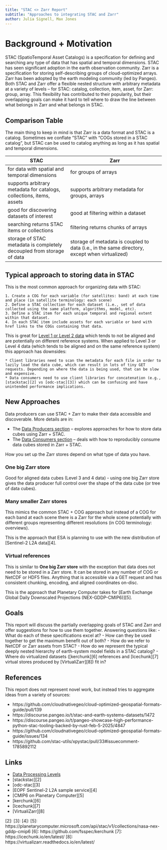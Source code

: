 ```yaml
---
title: "STAC <> Zarr Report"
subtitle: "Approaches to integrating STAC and Zarr"
author: Julia Signell, Max Jones
---
```


# Background + Motivation

STAC (SpatioTemporal Asset Catalogs) is a specification for defining and searching any type of data that has spatial and temporal dimensions. STAC has seen significant adoption in the earth observation community. Zarr is a specification for storing self-describing groups of cloud-optimized arrays. Zarr has been adopted by the earth modeling community (led by Pangeo). Both STAC and Zarr offer a flexible nested structure with arbitrary metadata at a variety of levels -- for STAC: catalog, collection, item, asset, for Zarr: group, array. This flexibility has contributed to their popularity, but their overlapping goals can make it hard to tell where to draw the line between what belongs in Zarr and what belongs in STAC.

## Comparison Table

The main thing to keep in mind is that Zarr is a data format and STAC is a catalog. Sometimes we conflate "STAC" with "COGs stored in a STAC catalog", but STAC can be used to catalog anything as long as it has spatial and temporal dimensions.

| STAC | Zarr |
| -- | --- |
| for data with spatial and temporal dimensions | for groups of arrays |
| supports arbitrary metadata for catalogs, collections, items, assets | supports arbitrary metadata for groups, arrays |
| good for discovering datasets of interest | good at filtering within a dataset |
| searching returns STAC items or collections | filtering returns chunks of arrays |
| storage of STAC metadata is completely decoupled from storage of data | storage of metadata is coupled to data (i.e., in the same directory, except when virtualized) |

## Typical approach to storing data in STAC

This is the most common approach for organizing data with STAC:

    1. Create a COG for each variable (for satellites: band) at each time and place (in satellite terminology: each scene)
    2. Define a STAC collection for each dataset (i.e., set of data collected using the same platform, algorithms, model, etc).
    3. Define a STAC item for each unique temporal and regional extent within that dataset.
    4. In each STAC item include assets for each variable or band with href links to the COGs containing that data.

This is great for [Level 1 or Level 2 data][1] which tends to not be aligned and are potentially on different reference systems. When applied to Level 3 or Level 4 data (which tends to be aligned and on the same reference system) this approach has downsides:

    * Client libraries need to scan the metadata for each file in order to lazily load the data cube, which can result in lots of tiny GET requests. Depending on where the data is being used, that can be slow and expensive.
    * Data consumers need to use client libraries for concatenation (e.g., [stackstac][2] vs [odc-stac][3]) which can be confusing and have unintended performance implications.

## New Approaches

Data producers can use STAC + Zarr to make their data accessible and discoverable. More details are in:

- The [Data Producers section](./data-producers) -- explores approaches for how to store data cubes using Zarr + STAC.
- The [Data Consumers section](./data-consumers) -- deals with how to reproducibly consume data cubes stored in Zarr + STAC. 

How you set up the Zarr stores depend on what type of data you have.

### One big Zarr store

Good for aligned data cubes (Level 3 and 4 data) - using one big Zarr store gives the data producer full control over the shape of the data cube (or tree of data cubes).

### Many smaller Zarr stores

This mimics the common STAC + COG approach but instead of a COG for each band at each scene there is a Zarr for the whole scene potentially with different groups representing different resolutions (in COG terminology: overviews).

This is the approach that ESA is planning to use with the new distribution of [Sentinel-2 L2A data][4].

### Virtual references

This is similar to **One big Zarr store** with the exception that data does not need to be stored in a Zarr store. It can be stored in any number of COG or NetCDF or HDF5 files. Anything that is accessible via a GET request and has consistent chunking, encoding, and aligned coordinates on-disc.

This is the approach that Planetary Computer takes for [Earth Exchange Global Daily Downscaled Projections (NEX-GDDP-CMIP6)][5].

## Goals

This report will discuss the partially overlapping goals of STAC and Zarr and offer suggestions for how to use them together. Answering questions like:
 - What do each of these specifications excel at?
 - How can they be used together to get the maximum benefit out of both?
 - How do we refer to NetCDF or Zarr assets from STAC?
 - How do we represent the typical deeply nested hierarchy of earth-system model fields in a STAC catalog?
 - Where do virtualized datasets ([kerchunk][6] references and [Icechunk][7] virtual stores produced by [VirtualiZarr][8]) fit in?

## References

This report does not represent novel work, but instead tries to aggregate ideas from a variety of sources:

 - https://github.com/cloudnativegeo/cloud-optimized-geospatial-formats-guide/pull/139
 - https://discourse.pangeo.io/t/stac-and-earth-systems-datasets/1472
 - https://discourse.pangeo.io/t/pangeo-showcase-high-performance-python-stac-tooling-backed-by-rust-feb-5-2025/4847
 - https://github.com/cloudnativegeo/cloud-optimized-geospatial-formats-guide/issues/134
 - https://github.com/stac-utils/xpystac/pull/33#issuecomment-1785892112

## Links

- [Data Processing Levels][1]
- [stackstac][2]
- [odc-stac][3]
- [EOPF Sentinel-2 L2A sample service][4]
- [CMIP6 on Planetary Computer][5]
- [kerchunk][6]
- [Icechunk][7]
- [VirtualiZarr][8]

[1]: https://www.earthdata.nasa.gov/learn/earth-observation-data-basics/data-processing-levels
[2]: 
[3]: 
[4]:
[5]: https://planetarycomputer.microsoft.com/api/stac/v1/collections/nasa-nex-gddp-cmip6
[6]: https://github.com/fsspec/kerchunk
[7]: https://icechunk.io/en/latest/
[8]: https://virtualizarr.readthedocs.io/en/latest/

